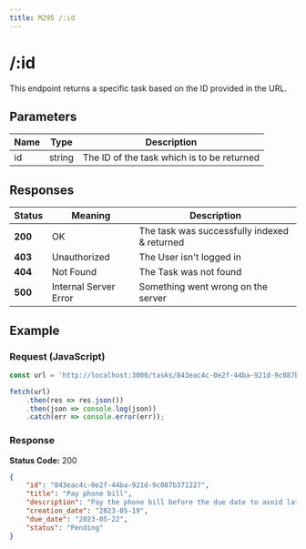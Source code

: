 ```yaml
---
title: M295 /:id
---
```

# /:id

This endpoint returns a specific task based on the ID provided in the URL.

## Parameters

| **Name** 	| **Type** 	| **Description**           	|
|----------	|----------	|---------------------------	|
| id    	| string   	| The ID of the task which is to be returned   	|

## Responses

| Status | Meaning | Description |
| ------ | ------- | ----------- |
| **200** | OK | The task was successfully indexed & returned |
| **403** | Unauthorized | The User isn't logged in |
| **404** | Not Found | The Task was not found |
| **500** | Internal Server Error | Something went wrong on the server |

## Example

### Request (JavaScript)

```javascript copy
const url = 'http://localhost:3000/tasks/843eac4c-0e2f-44ba-921d-9c087b371227';

fetch(url)
    .then(res => res.json())
    .then(json => console.log(json))
    .catch(err => console.error(err));
```

### Response

**Status Code:** 200
```json copy
{
    "id": "843eac4c-0e2f-44ba-921d-9c087b371227",
    "title": "Pay phone bill",
    "description": "Pay the phone bill before the due date to avoid late fees",
    "creation_date": "2023-05-19",
    "due_date": "2023-05-22",
    "status": "Pending"
}
```